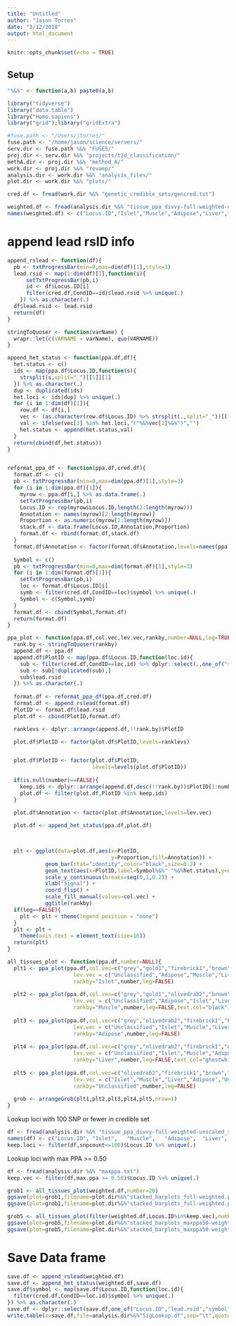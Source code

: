 ```yaml
---
title: "Untitled"
author: "Jason Torres"
date: "3/12/2018"
output: html_document
---
```


```r
knitr::opts_chunk$set(echo = TRUE)
```

## Setup 

```r

"%&%" <- function(a,b) paste0(a,b)

library("tidyverse")
library("data.table")
library("Homo.sapiens")
library("grid");library("gridExtra")

#fuse.path <- "/Users/jtorres/"
fuse.path <- "/home/jason/science/servers/"
serv.dir <- fuse.path %&% "FUSE5/"
proj.dir <- serv.dir %&% "projects/t2d_classification/"
methA.dir <- proj.dir %&% "method_A/"
work.dir <- proj.dir %&% "revamp/"
analysis.dir <- work.dir %&% "analysis_files/"
plot.dir <- work.dir %&% "plots/"

cred.df <- fread(work.dir %&% "genetic_credible_sets/gencred.txt")


```


```r

weighted.df <- fread(analysis.dir %&% "tissue_ppa_divvy-full-weighted-unscaled.txt")
names(weighted.df) <- c("Locus.ID","Islet","Muscle","Adipose","Liver","Unclassified")

```


# append lead rsID info 

```r

append_rslead <- function(df){
  pb <- txtProgressBar(min=0,max=dim(df)[1],style=3)
  lead.rsid <- map(1:dim(df)[1],function(i){
      setTxtProgressBar(pb,i)
      id <- df$Locus.ID[i]
      filter(cred.df,CondID==id)$lead.rsid %>% unique(.)
    }) %>% as.character(.)
  df$lead.rsid <- lead.rsid
  return(df)
}


```



```r

stringToQuoser <- function(varName) {
  wrapr::let(c(VARNAME = varName), quo(VARNAME))
}

append_het_status <- function(ppa.df,df){
  het.status <- c()
  ids <- map(ppa.df$Locus.ID,function(s){
    strsplit(s,split="_")[[1]][1]
  }) %>% as.character(.)
  dup <- duplicated(ids)
  het.loci <- ids[dup] %>% unique(.)
  for (i in 1:dim(df)[1]){
    row.df <- df[i,]
    vec <- (as.character(row.df$Locus.ID) %>% strsplit(.,split="_"))[[1]]
    val <- ifelse(vec[1] %in% het.loci,"("%&%vec[2]%&%")","")
    het.status <- append(het.status,val)
  }
  return(cbind(df,het.status))
}


reformat_ppa_df <- function(ppa.df,cred.df){
  format.df <- c() 
  pb <- txtProgressBar(min=0,max=dim(ppa.df)[1],style=3)
  for (i in 1:dim(ppa.df)[1]){
    myrow <- ppa.df[i,] %>% as.data.frame(.)
    setTxtProgressBar(pb,i)
    Locus.ID <- rep(myrow$Locus.ID,length(2:length(myrow)))
    Annotation <- names(myrow)[2:length(myrow)]
    Proportion <- as.numeric(myrow[2:length(myrow)])
    stack.df <- data.frame(Locus.ID,Annotation,Proportion)
    format.df <- rbind(format.df,stack.df)
  }
  format.df$Annotation <- factor(format.df$Annotation,levels=names(ppa.df)[2:dim(ppa.df)[2]])
  
  Symbol <- c()
  pb <- txtProgressBar(min=0,max=dim(format.df)[1],style=3)
  for (i in 1:dim(format.df)[1]){
    setTxtProgressBar(pb,i)
    loc <- format.df$Locus.ID[i]
    symb <- filter(cred.df,CondID==loc)$symbol %>% unique(.)
    Symbol <- c(Symbol,symb)
  }
  format.df <- cbind(Symbol,format.df)  
  return(format.df)
}


```


```r

ppa_plot <- function(ppa.df,col.vec,lev.vec,rankby,number=NULL,leg=TRUE,text.col="black"){
  rank.by <- stringToQuoser(rankby)
  append.df <- ppa.df
  append.df$PlotID <- map(ppa.df$Locus.ID,function(loc.id){
    sub <- filter(cred.df,CondID==loc.id) %>% dplyr::select(.,one_of("symbol","lead.rsid")) 
    sub <- sub[!duplicated(sub),]
    sub$lead.rsid
  }) %>% as.character(.)
  
  format.df <- reformat_ppa_df(ppa.df,cred.df)
  format.df <- append_rslead(format.df)
  PlotID <- format.df$lead.rsid
  plot.df <- cbind(PlotID,format.df)

  ranklevs <- dplyr::arrange(append.df,!!rank.by)$PlotID

  plot.df$PlotID <- factor(plot.df$PlotID,levels=ranklevs)


  plot.df$PlotID <- factor(plot.df$PlotID, 
                           levels=levels(plot.df$PlotID))
  
  if(is.null(number)==FALSE){
    keep.ids <- dplyr::arrange(append.df,desc(!!rank.by))$PlotID[1:number]
    plot.df <- filter(plot.df,PlotID %in% keep.ids)
  }

  plot.df$Annotation <- factor(plot.df$Annotation,levels=lev.vec)
  
  plot.df <- append_het_status(ppa.df,plot.df)


  
  plt <- ggplot(data=plot.df,aes(x=PlotID,
                                 y=Proportion,fill=Annotation)) + 
            geom_bar(stat="identity",color="black",size=0.2) + 
            geom_text(aes(x=PlotID,label=Symbol%&%" "%&%het.status),y=0.2,color=text.col) + 
            scale_y_continuous(breaks=seq(0,1,0.2)) + 
            xlab("Signal") + 
            coord_flip() + 
            scale_fill_manual(values=col.vec) +
            ggtitle(rankby)
  if(leg==FALSE){
    plt <- plt + theme(legend.position = "none")
  }
  plt <- plt + 
    theme(axis.text = element_text(size=16))
  return(plt)
}

all_tissues_plot <- function(ppa.df,number=NULL){
  plt1 <- ppa_plot(ppa.df,col.vec=c("grey","gold1","firebrick1","brown","olivedrab2"),
                     lev.vec = c("Unclassified","Adipose","Muscle","Liver","Islet"),
                     rankby="Islet",number,leg=FALSE)
  
  plt2 <- ppa_plot(ppa.df,col.vec=c("grey","gold1","olivedrab2","brown","firebrick1"),
                     lev.vec = c("Unclassified","Adipose","Islet","Liver","Muscle"),
                     rankby="Muscle",number,leg=FALSE,text.col="black")
  
  plt3 <- ppa_plot(ppa.df,col.vec=c("grey","olivedrab2","firebrick1","brown","gold1"),
                     lev.vec = c("Unclassified","Islet","Muscle","Liver","Adipose"),
                     rankby="Adipose",number,leg=FALSE)
  
  plt4 <- ppa_plot(ppa.df,col.vec=c("grey","olivedrab2","firebrick1","gold1","brown"),
                     lev.vec = c("Unclassified","Islet","Muscle","Adipose","Liver"),
                     rankby="Liver",number,leg=FALSE,text.col="ghostwhite")
  
  plt5 <- ppa_plot(ppa.df,col.vec=c("olivedrab2","firebrick1","brown","gold1","grey"),
                     lev.vec = c("Islet","Muscle","Liver","Adipose","Unclassified"),
                     rankby="Unclassified",number,leg=FALSE)
  
  grob <- arrangeGrob(plt1,plt2,plt3,plt4,plt5,nrow=1)
}

```


Lookup loci with 100 SNP or fewer in credible set 

```r

df <- fread(analysis.dir %&% "tissue_ppa_divvy-full-weighted-unscaled_snpcount.txt")
names(df) <- c("Locus.ID", "Islet",   "Muscle",   "Adipose",  "Liver",    "Unclassified",    "snpcount")
keep.loci <- filter(df,snpcount<=100)$Locus.ID %>% unique(.)

```


Lookup loci with max PPA >= 0.50 


```r

df <- fread(analysis.dir %&% "maxppa.txt")
keep.vec <- filter(df,max.ppa >= 0.50)$Locus.ID %>% unique(.)

```



```r


grob1 <- all_tissues_plot(weighted.df,number=20)
ggsave(plot=grob1,filename=plot.dir%&%"stacked_barplots_full-weighted.png",width=22,height=8)
ggsave(plot=grob1,filename=plot.dir%&%"stacked_barplots_full-weighted.pdf",width=22,height=8)

grob5 <- all_tissues_plot(filter(weighted.df,Locus.ID%in%keep.vec),number=20)
ggsave(plot=grob5,filename=plot.dir%&%"stacked_barplots_maxppa50-weighted.png",width=25,height=11.5)
ggsave(plot=grob5,filename=plot.dir%&%"stacked_barplots_maxppa50-weighted.pdf",width=25,height=11.5)

```


# Save Data frame 


```r

save.df <- append_rslead(weighted.df)
save.df <- append_het_status(weighted.df,save.df)
save.df$symbol <- map(save.df$Locus.ID,function(loc.id){
  filter(cred.df,CondID==loc.id)$symbol %>% unique(.)
}) %>% as.character(.)
save.df <- dplyr::select(save.df,one_of("Locus.ID","lead.rsid","symbol"))
write.table(x=save.df,file=analysis.dir%&%"SigLookup.df",sep="\t",quote=F,row.names=F)
```


